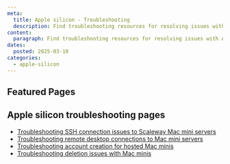 ```yaml
---
meta:
  title: Apple silicon - Troubleshooting
  description: Find troubleshooting resources for resolving issues with Apple silicon.
content:
  paragraph: Find troubleshooting resources for resolving issues with Apple silicon.
dates:
  posted: 2025-03-10
categories:
  - apple-silicon
---
```


<ProductHeader
  productName="Apple silicon troubleshooting"
  productLogo="appleSilicon"
  description="Learn how to fix common issues with Apple silicon on Scaleway."
/>

## Featured Pages

<Grid>
    <DefaultCard
      title="Apple silicon FAQ"
      description="General info on Apple silicon."
      url="/faq/apple-silicon/"
      label="See more"
    />
    <DefaultCard
      title="SSH connection issues"
      description="Fix SSH connection issues on Mac mini."
      url="/apple-silicon/troubleshooting/cant-connect-using-ssh/"
      label="See more"
    />
    <DefaultCard
      title="Remote desktop errors"
      description="Solve VNC connection issues on Mac mini."
      url="/apple-silicon/troubleshooting/cant-connect-using-vnc/"
      label="See more"
    />
</Grid>
<Grid>
    <DefaultCard
      title="Fixing Mac mini account creation errors"
      description="Resolve Apple account setup issues."
      url="/apple-silicon/troubleshooting/cant-create-apple-account/"
      label="See more"
    />
    <DefaultCard
      title="Troubleshooting deletion issues with Mac minis"
      description="Fix Mac mini deletion problems."
      url="/apple-silicon/troubleshooting/cant-delete-mac-mini/"
      label="See more"
    />
    <DefaultCard
      title="Bare Metal Shared Responsibility Model"
      description="Scaleway and user responsibilities."
      url="/elastic-metal/reference-content/shared-responsibility-model/"
      label="See more"
    />
</Grid>

## Apple silicon troubleshooting pages

- [Troubleshooting SSH connection issues to Scaleway Mac mini servers](/apple-silicon/troubleshooting/cant-connect-using-ssh/)
- [Troubleshooting remote desktop connections to Mac mini servers](/apple-silicon/troubleshooting/cant-connect-using-vnc/)
- [Troubleshooting account creation for hosted Mac minis](/apple-silicon/troubleshooting/cant-create-apple-account/)
- [Troubleshooting deletion issues with Mac minis](/apple-silicon/troubleshooting/cant-delete-mac-mini/)
